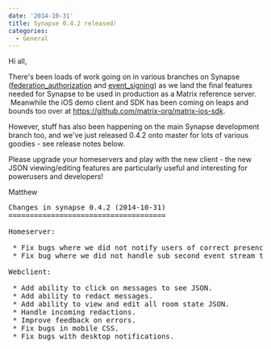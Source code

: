 ```yaml
---
date: '2014-10-31'
title: Synapse 0.4.2 released!
categories:
  - General
---
```


Hi all,

There's been loads of work going on in various branches on Synapse (<a href="https://github.com/matrix-org/synapse/tree/federation_authorization">federation_authorization</a> and <a href="https://github.com/matrix-org/synapse/tree/event_signing">event_signing</a>) as we land the final features needed for Synapse to be used in production as a Matrix reference server.  Meanwhile the iOS demo client and SDK has been coming on leaps and bounds too over at <a href="https://github.com/matrix-org/matrix-ios-sdk">https://github.com/matrix-org/matrix-ios-sdk</a>.

However, stuff has also been happening on the main Synapse development branch too, and we've just released 0.4.2 onto master for lots of various goodies - see release notes below.

Please upgrade your homeservers and play with the new client - the new JSON viewing/editing features are particularly useful and interesting for powerusers and developers!

Matthew
<pre>
Changes in synapse 0.4.2 (2014-10-31)
=====================================

Homeserver:

 * Fix bugs where we did not notify users of correct presence updates.
 * Fix bug where we did not handle sub second event stream timeouts.

Webclient:

 * Add ability to click on messages to see JSON.
 * Add ability to redact messages.
 * Add ability to view and edit all room state JSON.
 * Handle incoming redactions.
 * Improve feedback on errors.
 * Fix bugs in mobile CSS.
 * Fix bugs with desktop notifications.

</pre>